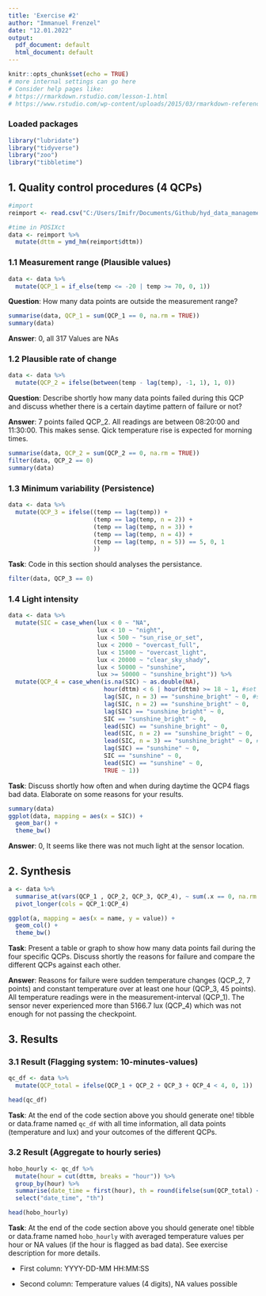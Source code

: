 ```yaml
---
title: 'Exercise #2'
author: "Immanuel Frenzel"
date: "12.01.2022"
output:
  pdf_document: default
  html_document: default
---
```


```r
knitr::opts_chunk$set(echo = TRUE)
# more internal settings can go here
# Consider help pages like:
# https://rmarkdown.rstudio.com/lesson-1.html
# https://www.rstudio.com/wp-content/uploads/2015/03/rmarkdown-reference.pdf

```

### Loaded packages

```r
library("lubridate")
library("tidyverse")
library("zoo")
library("tibbletime")
```


## 1. Quality control procedures (4 QCPs)

```r
#import
reimport <- read.csv("C:/Users/Imifr/Documents/Github/hyd_data_management/10610854.csv")

#time in POSIXct
data <- reimport %>% 
  mutate(dttm = ymd_hm(reimport$dttm))
```

### 1.1 Measurement range (Plausible values)

```r
data <- data %>%
  mutate(QCP_1 = if_else(temp <= -20 | temp >= 70, 0, 1))
```

**Question**: How many data points are outside the measurement range?

```r
summarise(data, QCP_1 = sum(QCP_1 == 0, na.rm = TRUE))
summary(data)
```

**Answer**: 0, all 317 Values are NAs


### 1.2 Plausible rate of change

```r
data <- data %>%
  mutate(QCP_2 = ifelse(between(temp - lag(temp), -1, 1), 1, 0))
```

**Question**: Describe shortly how many data points failed during this QCP and discuss whether there is a certain daytime pattern of failure or not?

**Answer**: 7 points failed QCP_2. All readings are between 08:20:00	and 11:30:00. This makes sense. Qick temperature rise is expected for morning times.

```r
summarise(data, QCP_2 = sum(QCP_2 == 0, na.rm = TRUE))
filter(data, QCP_2 == 0)
summary(data)
```

### 1.3 Minimum variability (Persistence)

```r
data <- data %>%
  mutate(QCP_3 = ifelse((temp == lag(temp)) +
                        (temp == lag(temp, n = 2)) +
                        (temp == lag(temp, n = 3)) +
                        (temp == lag(temp, n = 4)) +
                        (temp == lag(temp, n = 5)) == 5, 0, 1 
                        ))
```

**Task**: Code in this section should analyses the persistance.

```r
filter(data, QCP_3 == 0)
```



### 1.4 Light intensity

```r
data <- data %>%
  mutate(SIC = case_when(lux < 0 ~ "NA",
                         lux < 10 ~ "night",
                         lux < 500 ~ "sun_rise_or_set",
                         lux < 2000 ~ "overcast_full",
                         lux < 15000 ~ "overcast_light",
                         lux < 20000 ~ "clear_sky_shady",
                         lux < 50000 ~ "sunshine",
                         lux >= 50000 ~ "sunshine_bright")) %>% 
  mutate(QCP_4 = case_when(is.na(SIC) ~ as.double(NA),
                           hour(dttm) < 6 | hour(dttm) >= 18 ~ 1, #set all QCP_4 values for nighttime to 1
                           lag(SIC, n = 3) == "sunshine_bright" ~ 0, #set 0 if sunshine_bright +- 3 before or ahead
                           lag(SIC, n = 2) == "sunshine_bright" ~ 0,
                           lag(SIC) == "sunshine_bright" ~ 0,
                           SIC == "sunshine_bright" ~ 0,
                           lead(SIC) == "sunshine_bright" ~ 0,
                           lead(SIC, n = 2) == "sunshine_bright" ~ 0,
                           lead(SIC, n = 3) == "sunshine_bright" ~ 0, #set 0 if sunshine +- 1 before or ahead
                           lag(SIC) == "sunshine" ~ 0,
                           SIC == "sunshine" ~ 0,
                           lead(SIC) == "sunshine" ~ 0,
                           TRUE ~ 1)) 
```

**Task**: Discuss shortly how often and when during daytime the QCP4 flags bad data. Elaborate on some reasons for your results.

```r
summary(data)
ggplot(data, mapping = aes(x = SIC)) +
  geom_bar() +
  theme_bw()
```

**Answer**: 0,  It seems like there was not much light at the sensor location.

## 2. Synthesis

```r
a <- data %>% 
  summarise_at(vars(QCP_1 , QCP_2, QCP_3, QCP_4), ~ sum(.x == 0, na.rm = TRUE)) %>% 
  pivot_longer(cols = QCP_1:QCP_4)

ggplot(a, mapping = aes(x = name, y = value)) +
  geom_col() +
  theme_bw()
```

**Task**: Present a table or graph to show how many data points fail during the four specific QCPs. Discuss shortly the reasons for failure and compare the different QCPs against each other.

**Answer**:  Reasons for failure were sudden temperature changes (QCP_2, 7 points) and constant temperature over at least one hour (QCP_3, 45 points). All temperature readings were in the measurement-interval (QCP_1). The sensor never experienced more than 5166.7 lux (QCP_4) which was not enough for not passing the checkpoint.

## 3. Results

### 3.1 Result (Flagging system: 10-minutes-values)

```r
qc_df <- data %>% 
  mutate(QCP_total = ifelse(QCP_1 + QCP_2 + QCP_3 + QCP_4 < 4, 0, 1))

head(qc_df)
```

**Task**: At the end of the code section above you should generate one! tibble or data.frame named `qc_df` with all time information, all data points (temperature and lux) and your outcomes of the different QCPs.

### 3.2 Result (Aggregate to hourly series)

```r
hobo_hourly <- qc_df %>% 
  mutate(hour = cut(dttm, breaks = "hour")) %>% 
  group_by(hour) %>% 
  summarise(date_time = first(hour), th = round(ifelse(sum(QCP_total) < 6, NA, mean(temp)), digits = 4)) %>% 
  select("date_time", "th")

head(hobo_hourly)
```

**Task**: At the end of the code section above you should generate one! tibble or data.frame named `hobo_hourly` with averaged temperature values per hour or NA values (if the hour is flagged as bad data). See exercise description for more details.

-   First column: YYYY-DD-MM HH:MM:SS

-   Second column: Temperature values (4 digits), NA values possible
